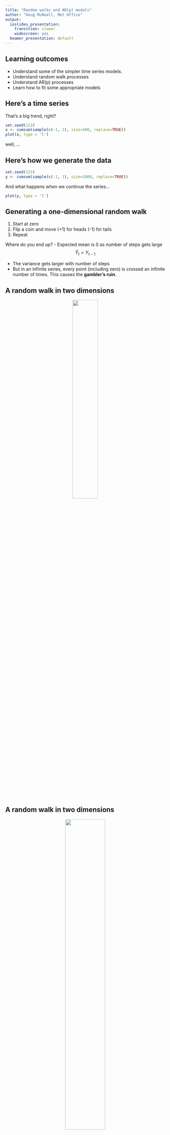```yaml
---
title: "Random walks and AR(p) models"
author: "Doug McNeall, Met Office"
output:
  ioslides_presentation:
    transition: slower
    widescreen: yes
  beamer_presentation: default
---
```


## Learning outcomes

- Understand some of the simpler time series models.
- Understand random walk processes 
- Understand AR(p) processes
- Learn how to fit some appropriate models

## Here's a time series
That's a big trend, right?

```r
set.seed(123)
x <- cumsum(sample(c(-1, 1), size=500, replace=TRUE))
plot(x, type = 'l')
```
well, ...

## Here's how we generate the data
```r
set.seed(123)
y <- cumsum(sample(c(-1, 1), size=1000, replace=TRUE))
```
And what happens when we continue the series...
```r
plot(y, type = 'l')
```

## Generating a one-dimensional random walk

1. Start at zero
2. Flip a coin and move (+1) for heads (-1) for tails
3. Repeat

Where do you end up?
- Expected mean is 0 as number of steps gets large
$$ \hat{Y}_{t} = Y_{t-1} $$

- The variance gets larger with number of steps
- But in an infinite series, every point (including zero) is crossed an infinite number of times. This causes the **gambler's ruin**.

## A random walk in two dimensions

<center><img src="~/GitHub/tsme_course/slides/graphics/301px-Random_walk_2500.svg.png" width=40%/></center>

## A random walk in two dimensions

<center><img src="~/GitHub/tsme_course/slides/graphics/672px-Random_walk_25000_not_animated.svg.png" width=50%/></center>

## A random walk in two dimensions
<center><img src="~/GitHub/tsme_course/slides/graphics/692px-Random_walk_2000000.png" width=55%/></center>
As the step size decreases, this process approaches **Brownian motion**

## Random walk applications

The steps don't have to be the same size.

- A step size with a Gaussian distribution is useful for modelling stock markets. 
- If the step size probability distribution is heavy tailed, you have **Levy flight**.

## Levy flight vs Brownian motion

<left><img src="~/GitHub/tsme_course/slides/graphics/364px-LevyFlight.svg.png" width=36%/></left>
<right><img src="~/GitHub/tsme_course/slides/graphics/256px-BrownianMotion.svg.png" width=35%/></right>

There is evidence that animals such as sharks follow a levy flight pattern (left) when foraging for food - they had previously been thought to approximate Brownian motion (right)


## Random walks in climate

Annoyed with skeptics claiming solar cycles drive climate change, [Turner (2016)](http://www.nature.com/articles/srep23961) put random walks through a spectral filter, and got solar cycles.

<center><img src="~/GitHub/tsme_course/slides/graphics/Turner2016_RW.jpg" width=55%/></center>

## But, how do we know that climate change is not a random walk?

- A forced temperature change can show long term persistence. Of course!
- A statistical model is just that, a convenient model of the process, not the process itself.
- We need to integrate our knowledge of the system from elsewhere. We have physics!

# Autoregressive models

## Autoregressive (AR) models

- Output depends **linearly** on its previous values **and** a stochastic term. 

- An AR(p) process can be modelled
$$Y_{t} = \alpha + \sum_{i=1}^{p} \phi_{i} Y_{t-i} + \epsilon_{t}$$

Where $\alpha$ is a constant, $\phi_{i}$ are the model parameters and $\epsilon_{t}$ is white noise.

For example, an AR(1) process can be written
$$Y_{t} = \alpha + \phi Y_{t-1} + \epsilon_{t}$$

And an AR(2)
$$Y_{t} = \alpha + \phi_{1} Y_{t-1} + \phi_2 Y_{t-2} + \epsilon_{t}$$

## Simulating from an AR(1) process

```r
# Some R code to simulate data from an AR1 model
set.seed(123)
T = 100
t_seq = 1:T
sigma = 1
alpha = 1
phi = 0.6
y = rep(NA,T)
y[1] = rnorm(1,0,sigma)
for(t in 2:T) y[t] = rnorm(1,alpha + phi * y[t-1], sigma)
```

## Increasing $\phi$ parameter
```r
ar1sim <- function(T=500, sigma=0.5, alpha=0, phi=0.6){
  set.seed(123)
  y = rep(NA,T)
  y[1] = rnorm(1,0,sigma)
  for(t in 2:T) y[t] = rnorm(1,alpha + phi*y[t-1], sigma)
  y
}
par(mfrow = c(3,1), mar = c(2,4,0,1))
plot(ar1sim(phi=0.1),type='l', ylim = c(-3,3))
plot(ar1sim(phi=0.6),type='l', ylim = c(-3,3))
plot(ar1sim(phi=0.9),type='l', ylim = c(-3,3))

```

## Some features of an AR(1) process

- In an AR(1) process, a shock will have an effect for an infinite amount of time!
- In practice, this decays exponentially if $\phi<1$.
- We can see this if we look at the **autocorrelation function**

## The autocorrelation function
```r
acf(ar1sim(T = 500, phi = 0.9))
```


## Negative autocorrelation
```r
y <- ar1sim(T = 500, phi = -0.9)
plot(y, type = 'l')
```

## The acf for negative autocorrelation
```r
acf(y)
```

## The partial autocorrelation function
The **partial** autocorrelation function controls for the autocorrlation at all other lags
```r
pacf(ar1sim(T = 1000, phi = 0.9))
```

## Simulating from an AR(p) process

```r
# Also simulate an AR(p) process
T = 500
t_seq = 1:T
sigma = 1
alpha = 1
p = 3
phi2 = c(0.3,0.3,-0.3)
y2 = rep(NA,T)
y2[1:p] = rnorm(p,0,sigma)
for(t in (p+1):T) y2[t] = rnorm(1,alpha + sum( phi2 * y2[(t-1):(t-p)] ), sigma)
plot(t_seq,y2,type='l')
```

## PACF for an AR3 process
```r
pacf(y2)
```

# Fitting AR models in JAGS






